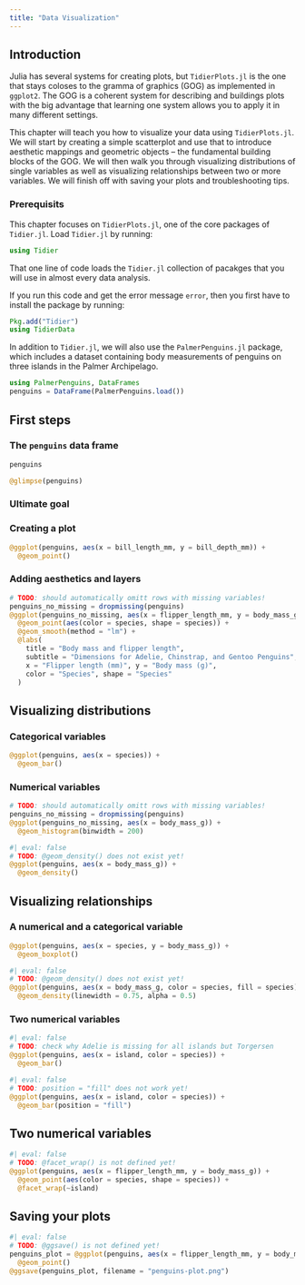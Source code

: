 ```yaml
---
title: "Data Visualization"
---
```


## Introduction

Julia has several systems for creating plots, but `TidierPlots.jl` is the one that stays coloses to the gramma of graphics (GOG) as implemented in `ggplot2`. The GOG is a coherent system for describing and buildings plots with the big advantage that learning one system allows you to apply it in many different settings.

This chapter will teach you how to visualize your data using `TidierPlots.jl`. We will start by creating a simple scatterplot and use that to introduce aesthetic mappings and geometric objects – the fundamental building blocks of the GOG. We will then walk you through visualizing distributions of single variables as well as visualizing relationships between two or more variables. We will finish off with saving your plots and troubleshooting tips.

### Prerequisits

This chapter focuses on `TidierPlots.jl`, one of the core packages of `Tidier.jl`. Load `Tidier.jl` by running:

```julia
using Tidier
```
That one line of code loads the `Tidier.jl` collection of pacakges that you will use in almost every data analysis.

If you run this code and get the error message `error`, then you first have to install the package by running:

```julia
Pkg.add("Tidier")
using TidierData
```

In addition to `Tidier.jl`, we will also use the `PalmerPenguins.jl` package, which includes a dataset containing body measurements of penguins on three islands in the Palmer Archipelago.

```julia
using PalmerPenguins, DataFrames
penguins = DataFrame(PalmerPenguins.load())
```

## First steps

### The `penguins` data frame

```julia
penguins
```

```julia
@glimpse(penguins)
```

### Ultimate goal

### Creating a plot

```julia
@ggplot(penguins, aes(x = bill_length_mm, y = bill_depth_mm)) +
  @geom_point()
```

### Adding aesthetics and layers

```julia
# TODO: should automatically omitt rows with missing variables!
penguins_no_missing = dropmissing(penguins)
@ggplot(penguins_no_missing, aes(x = flipper_length_mm, y = body_mass_g)) +
  @geom_point(aes(color = species, shape = species)) +
  @geom_smooth(method = "lm") +
  @labs(
    title = "Body mass and flipper length",
    subtitle = "Dimensions for Adelie, Chinstrap, and Gentoo Penguins",
    x = "Flipper length (mm)", y = "Body mass (g)",
    color = "Species", shape = "Species"
  )
```

## Visualizing distributions

### Categorical variables

```julia
@ggplot(penguins, aes(x = species)) +
  @geom_bar()
```

### Numerical variables

```julia
# TODO: should automatically omitt rows with missing variables!
penguins_no_missing = dropmissing(penguins)
@ggplot(penguins_no_missing, aes(x = body_mass_g)) +
  @geom_histogram(binwidth = 200)
```

```julia
#| eval: false
# TODO: @geom_density() does not exist yet!
@ggplot(penguins, aes(x = body_mass_g)) +
  @geom_density()
```

## Visualizing relationships

### A numerical and a categorical variable
```julia
@ggplot(penguins, aes(x = species, y = body_mass_g)) +
  @geom_boxplot()
```

```julia
#| eval: false
# TODO: @geom_density() does not exist yet!
@ggplot(penguins, aes(x = body_mass_g, color = species, fill = species)) +
  @geom_density(linewidth = 0.75, alpha = 0.5)
```

### Two numerical variables

```julia
#| eval: false
# TODO: check why Adelie is missing for all islands but Torgersen
@ggplot(penguins, aes(x = island, color = species)) +
  @geom_bar()
```

```julia
#| eval: false
# TODO: position = "fill" does not work yet! 
@ggplot(penguins, aes(x = island, color = species)) +
  @geom_bar(position = "fill")
```

## Two numerical variables

```julia
#| eval: false
# TODO: @facet_wrap() is not defined yet!
@ggplot(penguins, aes(x = flipper_length_mm, y = body_mass_g)) +
  @geom_point(aes(color = species, shape = species)) +
  @facet_wrap(~island)
```

## Saving your plots

```julia
#| eval: false
# TODO: @ggsave() is not defined yet!
penguins_plot = @ggplot(penguins, aes(x = flipper_length_mm, y = body_mass_g)) +
  @geom_point()
@ggsave(penguins_plot, filename = "penguins-plot.png")
```